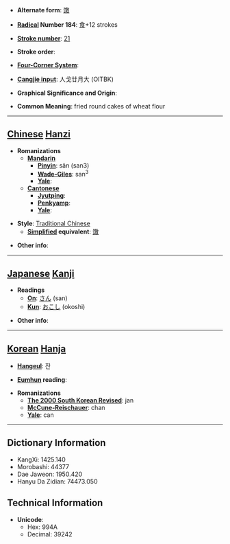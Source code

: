 * '''Alternate form''': [[馓]]

* '''[[Wiktionary:Chinese radical index| Radical]] Number 184''': [[Wiktionary:Chinese radical index 食|食]]+12 strokes

* '''[[Wiktionary:Chinese total strokes index|Stroke number]]''': [[Wiktionary:Chinese total strokes index 21|21]]

* '''Stroke order''': 

* '''[[Wiktionary:Chinese four corner index|Four-Corner System]]''': 

* '''[[Wiktionary:Chinese Cangjie index|Cangjie input]]''': 人戈廿月大 (OITBK)

* '''Graphical Significance and Origin''': 

* '''Common Meaning''': fried round cakes of wheat flour

----

== [[Chinese]] [[Hanzi]] ==

* '''Romanizations'''
** '''[[Mandarin]]'''
*** '''[[Pinyin]]''': sǎn (san3)
*** '''[[Wade-Giles]]''': san<sup>3</sup>
*** '''[[Yale]]''': 
** '''[[Cantonese]]'''
*** '''[[Jyutping]]''':
*** '''[[Penkyamp]]''': 
*** '''[[Yale]]''': 

* '''Style''': [[Traditional Chinese]] 
** '''[[Simplified Chinese|Simplified]] equivalent''': [[馓]]

* '''Other info''': 

----

== [[Japanese]] [[Kanji]] ==

* '''Readings'''
** '''[[On]]''': [[さん]] (san)
** '''[[Kun]]''': [[おこし]] (okoshi)

* '''Other info''':  

----

== [[Korean]] [[Hanja]] ==

* '''[[Hangeul]]''': 잔

* '''[[Eumhun]] reading''': 

* '''Romanizations'''
** '''[[The 2000 South Korean Revised Romanization|The 2000 South Korean Revised]]''': jan
** '''[[McCune-Reischauer]]''': chan
** '''[[Yale]]''': can

----

== Dictionary Information ==

* KangXi: 1425.140
* Morobashi: 44377
* Dae Jaweon: 1950.420
* Hanyu Da Zidian: 74473.050

== Technical Information ==

* '''Unicode''':
** Hex: 994A
** Decimal: 39242
